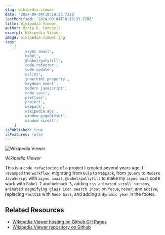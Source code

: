 ```yaml
---
slug: wikipedia-viewer
date: '2024-09-04T18:19:33.728Z'
lastModified: '2024-09-04T18:19:33.728Z'
title: Wikipedia Viewer
author: Maria D. Campbell
excerpt: Wikipedia Viewer.
image: wikipedia-viewer.jpg
tags:
    [
        'async await',
        'babel',
        '@babel/polyfill',
        'code refactor',
        'code update',
        'eslint',
        'innerhtml property',
        'keydown event',
        'modern javascript',
        'node sass',
        'prettier',
        'project',
        'webpack',
        'wikipedia api',
        'window pageOffset',
        'window scroll',
    ]
isPublished: true
isFeatured: false
---
```


![Wikipedia Viewer](wikipedia-viewer.jpg)

_Wikipedia Viewer_

This is a `code refactoring` of a project I created several years ago. I
`revamped` the `workflow`, migrating from `Gulp` to `Webpack`, from `jQuery` to
`Modern JavaScript` with `async await`, `@babel/pollyfill` to make my
`async wait` code work with `Babel 7` and `Webpack 5`, adding
`css animated scroll buttons`, `animated magnifying glass icon search input` on
`focus`, `hover`, and `active`, replacing `PostCSS` with `Node Sass`, and adding
a `dynamic year` in the footer.

## Related Resources

-   [Wikipedia Viewer hosting on Github GH Pages](https://interglobalmedia.github.io/wikipedia-viewer/)
-   [Wikipedia Viewer repository on Github](https://github.com/interglobalmedia/wikipedia-viewer)
